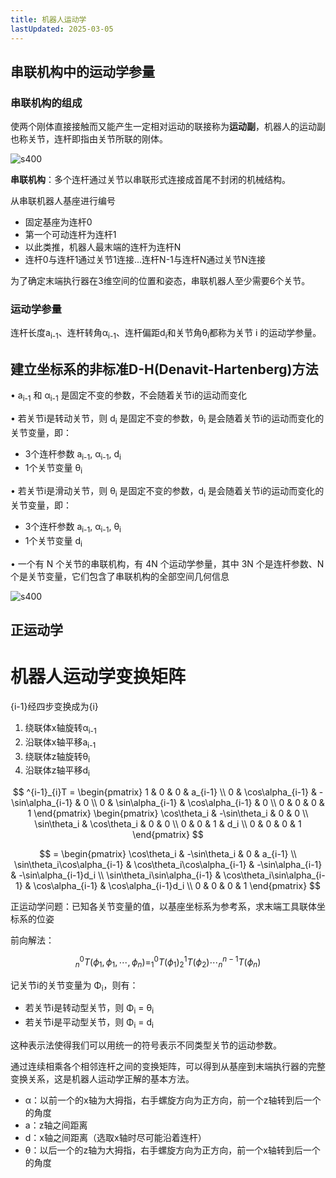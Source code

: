 ```yaml
---
title: 机器人运动学
lastUpdated: 2025-03-05
---
```


## 串联机构中的运动学参量

### 串联机构的组成

使两个刚体直接接触而又能产生一定相对运动的联接称为**运动副**，机器人的运动副也称关节，连杆即指由关节所联的刚体。

![s400](../../../../assets/images/rojm2.png)

**串联机构**：多个连杆通过关节以串联形式连接成首尾不封闭的机械结构。

从串联机器人基座进行编号
- 固定基座为连杆0
- 第一个可动连杆为连杆1
- 以此类推，机器人最末端的连杆为连杆N
- 连杆0与连杆1通过关节1连接...连杆N-1与连杆N通过关节N连接

为了确定末端执行器在3维空间的位置和姿态，串联机器人至少需要6个关节。

###  运动学参量

连杆长度a<sub>i-1</sub>、连杆转角α<sub>i-1</sub>、连杆偏距d<sub>i</sub>和关节角θ<sub>i</sub>都称为关节 i 的运动学参量。

## 建立坐标系的非标准D-H(Denavit-Hartenberg)方法

• a<sub>i-1</sub> 和 α<sub>i-1</sub> 是固定不变的参数，不会随着关节i的运动而变化

• 若关节i是转动关节，则 d<sub>i</sub> 是固定不变的参数，θ<sub>i</sub> 是会随着关节i的运动而变化的关节变量，即：
  - 3个连杆参数 a<sub>i-1</sub>, α<sub>i-1</sub>, d<sub>i</sub>
  - 1个关节变量 θ<sub>i</sub>

• 若关节i是滑动关节，则 θ<sub>i</sub> 是固定不变的参数，d<sub>i</sub> 是会随着关节i的运动而变化的关节变量，即：
  - 3个连杆参数 a<sub>i-1</sub>, α<sub>i-1</sub>, θ<sub>i</sub>
  - 1个关节变量 d<sub>i</sub>

• 一个有 N 个关节的串联机构，有 4N 个运动学参量，其中 3N 个是连杆参数、N 个是关节变量，它们包含了串联机构的全部空间几何信息

![s400](../../../../assets/images/rojm8.png)

## 正运动学

# 机器人运动学变换矩阵

\{i-1\}经四步变换成为\{i\}
1. 绕联体x轴旋转α<sub>i-1</sub>
2. 沿联体x轴平移a<sub>i-1</sub>
3. 绕联体z轴旋转θ<sub>i</sub>
4. 沿联体z轴平移d<sub>i</sub>

$$
^{i-1}_{i}T = \begin{pmatrix}
1 & 0 & 0 & a_{i-1} \\
0 & \cos\alpha_{i-1} & -\sin\alpha_{i-1} & 0 \\
0 & \sin\alpha_{i-1} & \cos\alpha_{i-1} & 0 \\
0 & 0 & 0 & 1
\end{pmatrix}
\begin{pmatrix}
\cos\theta_i & -\sin\theta_i & 0 & 0 \\
\sin\theta_i & \cos\theta_i & 0 & 0 \\
0 & 0 & 1 & d_i \\
0 & 0 & 0 & 1
\end{pmatrix}
$$

$$
= \begin{pmatrix}
\cos\theta_i & -\sin\theta_i & 0 & a_{i-1} \\
\sin\theta_i\cos\alpha_{i-1} & \cos\theta_i\cos\alpha_{i-1} & -\sin\alpha_{i-1} & -\sin\alpha_{i-1}d_i \\
\sin\theta_i\sin\alpha_{i-1} & \cos\theta_i\sin\alpha_{i-1} & \cos\alpha_{i-1} & \cos\alpha_{i-1}d_i \\
0 & 0 & 0 & 1
\end{pmatrix}
$$

正运动学问题：已知各关节变量的值，以基座坐标系为参考系，求末端工具联体坐标系的位姿

前向解法：

$$
^0_nT(\phi_1,\phi_1,\cdots,\phi_n) = ^0_1T(\phi_1)^1_2T(\phi_2)\cdots^{n-1}_nT(\phi_n)
$$

记关节i的关节变量为 Φ<sub>i</sub>，则有：

- 若关节i是转动型关节，则 Φ<sub>i</sub> = θ<sub>i</sub>
- 若关节i是平动型关节，则 Φ<sub>i</sub> = d<sub>i</sub>

这种表示法使得我们可以用统一的符号表示不同类型关节的运动参数。

通过连续相乘各个相邻连杆之间的变换矩阵，可以得到从基座到末端执行器的完整变换关系，这是机器人运动学正解的基本方法。

- α：以前一个的x轴为大拇指，右手螺旋方向为正方向，前一个z轴转到后一个的角度
- a：z轴之间距离
- d：x轴之间距离（选取x轴时尽可能沿着连杆）
- θ：以后一个的z轴为大拇指，右手螺旋方向为正方向，前一个x轴转到后一个的角度

